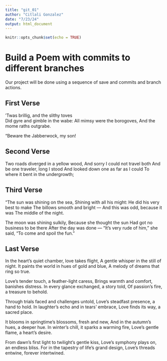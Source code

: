 ```yaml
---
title: "git_01"
author: "Citlali Gonzalez"
date: "7/23/24"
output: html_document
---
```


```r
knitr::opts_chunk$set(echo = TRUE)
```
# Build a Poem with commits to different branches
Our project will be done using a sequence of save and commits and branch actions.
<!-- Do not modify or change any text in "!--" bracketed areas such as this --- these are instructions to
you, if you change any of this the git program will notice it and compromise your git merging strategy !-->

## First Verse   
<!--Put the first five lines of a poem by Lewis Carrol in this section!-->

’Twas brillig, and the slithy toves   
      Did gyre and gimble in the wabe:
All mimsy were the borogoves,
      And the mome raths outgrabe.

“Beware the Jabberwock, my son!

## Second Verse
<!--Put the first five lines of a poem by Robert Frost here!-->

Two roads diverged in a yellow wood,
And sorry I could not travel both
And be one traveler, long I stood
And looked down one as far as I could
To where it bent in the undergrowth;

## Third Verse
<!--Put the first two verses of The Walrus and the Carpenter here!-->

"The sun was shining on the sea,
      Shining with all his might:
He did his very best to make
      The billows smooth and bright —
And this was odd, because it was
      The middle of the night.

The moon was shining sulkily,
      Because she thought the sun
Had got no business to be there
      After the day was done —
"It's very rude of him," she said,
      "To come and spoil the fun."

## Last Verse
<!--Put a short poem you created using chatGPT of 20 to 30 lines,here!-->

In the heart's quiet chamber, love takes flight,
A gentle whisper in the still of night.
It paints the world in hues of gold and blue,
A melody of dreams that ring so true.

Love's tender touch, a feather-light caress,
Brings warmth and comfort, banishes distress.
In every glance exchanged, a story told,
Of passion's fire, a treasure to behold.

Through trials faced and challenges untold,
Love's steadfast presence, a hand to hold.
In laughter's echo and in tears' embrace,
Love finds its way, a sacred place.

It blooms in springtime's blossoms, fresh and new,
And in the autumn's hues, a deeper hue.
In winter's chill, it sparks a warming fire,
Love's gentle flame, a heart's desire.

From dawn's first light to twilight's gentle kiss,
Love's symphony plays on, an endless bliss.
For in the tapestry of life's grand design,
Love's threads entwine, forever intertwined.
